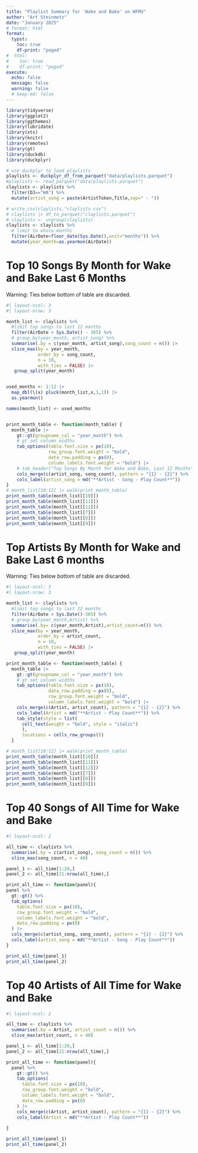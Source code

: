 ```yaml
---
title: "Playlist Summary for 'Wake and Bake' on WFMU"
author: "Art Steinmetz"
date: "January 2025"
# format: html
format:
  typst:
    toc: true
    df-print: "paged"
#  html:
#    toc: true
#    df-print: "paged"
execute:
  echo: false
  message: false
  warning: false
  # keep-md: false
---
```


```r

library(tidyverse)
library(ggplot2)
library(ggthemes)
library(lubridate)
library(xts)
library(knitr)
library(remotes)
library(gt)
library(duckdb)
library(duckplyr)

# use duckplyr to load playlists
playlists <- duckplyr_df_from_parquet("data/playlists.parquet")
#playlists <- read_parquet("data/playlists.parquet")
claylists <- playlists %>% 
  filter(DJ=="WA") %>% 
  mutate(artist_song = paste(ArtistToken,Title,sep=" - "))

# write_csv(claylists,"claylists.csv")
# claylists |> df_to_parquet("claylists.parquet")
# claylists <- ungroup(claylists)
claylists <- claylists %>% 
  # limit to whole months
  filter(AirDate<floor_date(Sys.Date(),unit="months")) %>% 
  mutate(year_month=as.yearmon(AirDate))
```

\newpage

# Top 10 Songs By Month for Wake and Bake Last 6 Months

Warning: Ties below bottom of table are discarded.

```r
#| layout-ncol: 3
#| layout-nrow: 3

month_list <- claylists %>%
  #limit top songs to last 12 months
  filter(AirDate > Sys.Date() - 365) %>%
  # group_by(year_month, artist_song) %>%
  summarise(.by = c(year_month, artist_song),song_count = n()) |> 
  slice_max(by = year_month,
            order_by = song_count,
            n = 10,
            with_ties = FALSE) |> 
   group_split(year_month)


used_months <- 1:12 |> 
  map_dbl(\(x) pluck(month_list,x,1,1)) |> 
  as.yearmon()

names(month_list) <- used_months


print_month_table <- function(month_table) {
  month_table |>
    gt::gt(groupname_col = "year_month") %>%
    # gt set column widths
    tab_options(table.font.size = px(10),
                row_group.font.weight = "bold",
                data_row.padding = px(0),
                column_labels.font.weight = "bold") |> 
    # tab_header("Top Songs By Month for Wake and Bake, Last 12 Months") %>%
    cols_merge(c(artist_song, song_count), pattern = "{1} - {2}") %>%
    cols_label(artist_song = md("**Artist - Song - Play Count**"))
}
# month_list[10:12] |> walk(print_month_table)
print_month_table(month_list[[10]])
print_month_table(month_list[[11]])
print_month_table(month_list[[12]])
print_month_table(month_list[[7]])
print_month_table(month_list[[8]])
print_month_table(month_list[[9]])

```

\newpage

# Top Artists By Month for Wake and Bake Last 6 months

Warning: Ties below bottom of table are discarded.

```r
#| layout-ncol: 3
#| layout-nrow: 3

month_list <- claylists %>%
  #limit top songs to last 12 months
  filter(AirDate > Sys.Date()-365) %>% 
  # group_by(year_month,Artist) %>% 
  summarise(.by= c(year_month,Artist),artist_count=n()) %>% 
  slice_max(by = year_month,
            order_by = artist_count,
            n = 10,
            with_ties = FALSE) |> 
   group_split(year_month)

print_month_table <- function(month_table) {
  month_table |>
    gt::gt(groupname_col = "year_month") %>%
    # gt set column widths
    tab_options(table.font.size = px(10),
                data_row.padding = px(0),
                row_group.font.weight = "bold",
                column_labels.font.weight = "bold") |> 
    cols_merge(c(Artist, artist_count), pattern = "{1} - {2}") %>%
    cols_label(Artist = md("**Artist - Play Count**")) %>%
    tab_style(style = list(
      cell_text(weight = "bold", style = "italic")
      ),
      locations = cells_row_groups())
  }

# month_list[10:12] |> walk(print_month_table)
print_month_table(month_list[[10]])
print_month_table(month_list[[11]])
print_month_table(month_list[[12]])
print_month_table(month_list[[7]])
print_month_table(month_list[[8]])
print_month_table(month_list[[9]])
```

\newpage

# Top 40 Songs of All Time for Wake and Bake

```r
#| layout-ncol: 2

all_time <- claylists %>%
  summarise(.by = c(artist_song), song_count = n()) %>%
  slice_max(song_count, n = 40)

panel_1 <- all_time[1:20,]
panel_2 <- all_time[21:nrow(all_time),]

print_all_time <- function(panel){
panel %>%
  gt::gt() %>%
  tab_options(
    table.font.size = px(10),
    row_group.font.weight = "bold",
    column_labels.font.weight = "bold",
    data_row.padding = px(0)
  ) |>
  cols_merge(c(artist_song, song_count), pattern = "{1} - {2}") %>%
  cols_label(artist_song = md("**Artist - Song - Play Count**"))
}

print_all_time(panel_1)
print_all_time(panel_2)

```

\newpage

# Top 40 Artists of All Time for Wake and Bake

```r
#| layout-ncol: 2

all_time <- claylists %>%
  summarise(.by = Artist, artist_count = n()) %>%
  slice_max(artist_count, n = 40)

panel_1 <- all_time[1:20,]
panel_2 <- all_time[21:nrow(all_time),]

print_all_time <- function(panel){
  panel %>%
    gt::gt() %>%
    tab_options(
      table.font.size = px(10),
      row_group.font.weight = "bold",
      column_labels.font.weight = "bold",
      data_row.padding = px(0)
    ) |>
    cols_merge(c(Artist, artist_count), pattern = "{1} - {2}") %>%
    cols_label(Artist = md("**Artist - Play Count**"))
  
}

print_all_time(panel_1)
print_all_time(panel_2)
```
